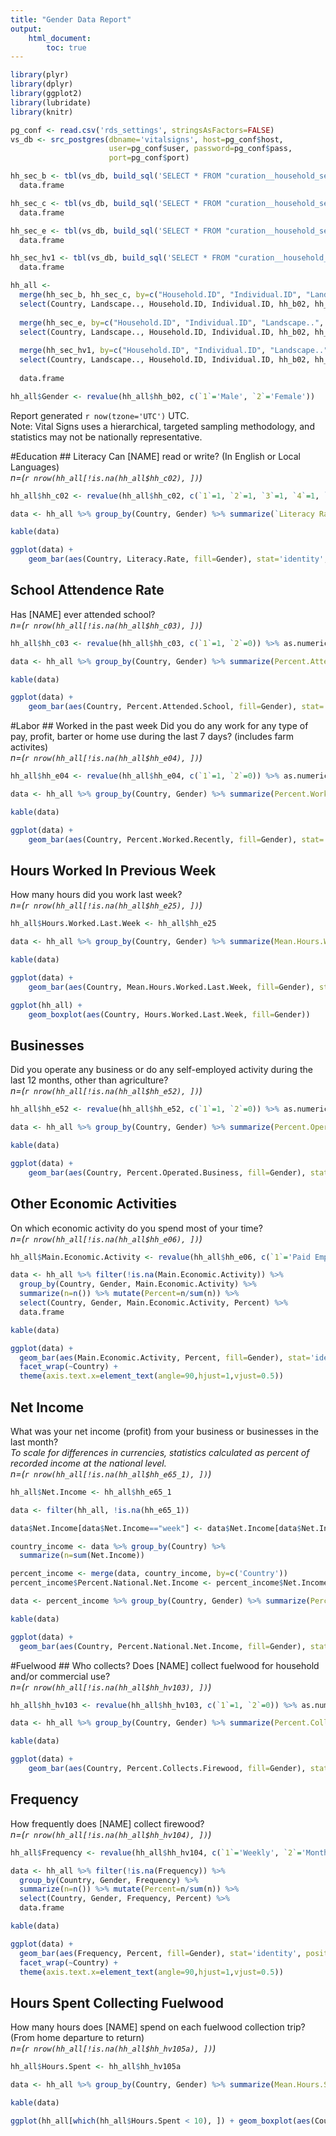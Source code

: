 ```yaml
---
title: "Gender Data Report"
output: 
    html_document:
        toc: true
---
```



``` r
library(plyr)
library(dplyr)
library(ggplot2)
library(lubridate)
library(knitr)

pg_conf <- read.csv('rds_settings', stringsAsFactors=FALSE)
vs_db <- src_postgres(dbname='vitalsigns', host=pg_conf$host,
                      user=pg_conf$user, password=pg_conf$pass,
                      port=pg_conf$port)

hh_sec_b <- tbl(vs_db, build_sql('SELECT * FROM "curation__household_secB"')) %>%
  data.frame

hh_sec_c <- tbl(vs_db, build_sql('SELECT * FROM "curation__household_secC"')) %>%
  data.frame

hh_sec_e <- tbl(vs_db, build_sql('SELECT * FROM "curation__household_secE"')) %>%
  data.frame

hh_sec_hv1 <- tbl(vs_db, build_sql('SELECT * FROM "curation__household_secHV1"')) %>%
  data.frame

hh_all <- 
  merge(hh_sec_b, hh_sec_c, by=c("Household.ID", "Individual.ID", "Landscape..", "Country")) %>%
  select(Country, Landscape.., Household.ID, Individual.ID, hh_b02, hh_b04, hh_c02, hh_c03, hh_c07) %>%
  
  merge(hh_sec_e, by=c("Household.ID", "Individual.ID", "Landscape..", "Country")) %>%
  select(Country, Landscape.., Household.ID, Individual.ID, hh_b02, hh_b04, hh_c02, hh_c03, hh_c07, hh_e04, hh_e25, hh_e24_1, hh_e24_2, hh_e52, hh_e06, hh_e65_1, hh_e65_2) %>%
  
  merge(hh_sec_hv1, by=c("Household.ID", "Individual.ID", "Landscape..", "Country")) %>%
  select(Country, Landscape.., Household.ID, Individual.ID, hh_b02, hh_b04, hh_c02, hh_c03, hh_c07, hh_e04, hh_e25, hh_e24_1, hh_e24_2, hh_e52, hh_e06, hh_e65_1, hh_e65_2, hh_hv103, hh_hv104, hh_hv105, hh_hv105_unit, hh_hv105a) %>%
  
  data.frame

hh_all$Gender <- revalue(hh_all$hh_b02, c(`1`='Male', `2`='Female'))

```

Report generated `r now(tzone='UTC')` UTC.     
Note: Vital Signs uses a hierarchical, targeted sampling methodology, and statistics may not be nationally representative.

#Education
## Literacy
Can [NAME] read or write? (In English or Local Languages)      
*n=(`r nrow(hh_all[!is.na(hh_all$hh_c02), ])`)*
``` r

hh_all$hh_c02 <- revalue(hh_all$hh_c02, c(`1`=1, `2`=1, `3`=1, `4`=1, `5`=0)) %>% as.numeric

data <- hh_all %>% group_by(Country, Gender) %>% summarize(`Literacy Rate`=mean(hh_c02, na.rm=T)) %>% data.frame

kable(data)

ggplot(data) +
    geom_bar(aes(Country, Literacy.Rate, fill=Gender), stat='identity', position='dodge')
```


## School Attendence Rate
Has [NAME] ever attended school?       
*n=(`r nrow(hh_all[!is.na(hh_all$hh_c03), ])`)*
``` r

hh_all$hh_c03 <- revalue(hh_all$hh_c03, c(`1`=1, `2`=0)) %>% as.numeric

data <- hh_all %>% group_by(Country, Gender) %>% summarize(Percent.Attended.School=mean(hh_c03, na.rm=T)) %>% data.frame

kable(data)

ggplot(data) +
    geom_bar(aes(Country, Percent.Attended.School, fill=Gender), stat='identity', position='dodge')
```

<!---It's impossible to recode all of the different education vars!
Maybe we should look at how they map together
## Higest Grade Completed
``` r
#hh_all$hh_c07 <- hh_all$hh_c07 %>% as.numeric
#hh_all$Highest.Grade.Completed <- hh_all$hh_c07 %>% as.numeric

#data <- hh_all %>% group_by(Country, Gender) %>% summarize(Highest.Grade.Completed=mean(hh_c07, na.rm=T)) %>% data.frame

#kable(data)

#hh_sel <- hh_all[

#ggplot(hh_all) +
    #geom_density(aes(Highest.Grade.Completed, fill=Gender), alpha=0.8) + facet_wrap(~Country)
```
--->


#Labor
## Worked in the past week
Did you do any work for any type of pay, profit, barter or home use during the last 7 days? (includes farm activites)    
*n=(`r nrow(hh_all[!is.na(hh_all$hh_e04), ])`)*
``` r

hh_all$hh_e04 <- revalue(hh_all$hh_e04, c(`1`=1, `2`=0)) %>% as.numeric

data <- hh_all %>% group_by(Country, Gender) %>% summarize(Percent.Worked.Recently=mean(hh_e04, na.rm=T)) %>% data.frame

kable(data)

ggplot(data) +
    geom_bar(aes(Country, Percent.Worked.Recently, fill=Gender), stat='identity', position='dodge')
```


## Hours Worked In Previous Week
How many hours did you work last week?  
*n=(`r nrow(hh_all[!is.na(hh_all$hh_e25), ])`)*
``` r
hh_all$Hours.Worked.Last.Week <- hh_all$hh_e25

data <- hh_all %>% group_by(Country, Gender) %>% summarize(Mean.Hours.Worked.Last.Week=mean(hh_e25, na.rm=T)) %>% data.frame

kable(data)

ggplot(data) +
    geom_bar(aes(Country, Mean.Hours.Worked.Last.Week, fill=Gender), stat='identity', position='dodge')

ggplot(hh_all) +
    geom_boxplot(aes(Country, Hours.Worked.Last.Week, fill=Gender))
```


## Businesses
Did you operate any business or do any self-employed activity during the last 12 months, other than agriculture?  
*n=(`r nrow(hh_all[!is.na(hh_all$hh_e52), ])`)*
``` r

hh_all$hh_e52 <- revalue(hh_all$hh_e52, c(`1`=1, `2`=0)) %>% as.numeric

data <- hh_all %>% group_by(Country, Gender) %>% summarize(Percent.Operated.Business=mean(hh_e52, na.rm=T)) %>% data.frame

kable(data)

ggplot(data) +
    geom_bar(aes(Country, Percent.Operated.Business, fill=Gender), stat='identity', position='dodge')
```


## Other Economic Activities
On which economic activity do you spend most of your time?  
*n=(`r nrow(hh_all[!is.na(hh_all$hh_e06), ])`)*
``` r

hh_all$Main.Economic.Activity <- revalue(hh_all$hh_e06, c(`1`='Paid Employee', `2`='Self Employed (With Employees)', `3`='Self Employed (Without Employees)', `4`='Unpaid Family Helper (Agriculture)', `5`='Unpaid Family Helper (Non-Agriculture)', `6`='On Your Own Farm')) %>% as.character

data <- hh_all %>% filter(!is.na(Main.Economic.Activity)) %>%
  group_by(Country, Gender, Main.Economic.Activity) %>% 
  summarize(n=n()) %>% mutate(Percent=n/sum(n)) %>% 
  select(Country, Gender, Main.Economic.Activity, Percent) %>% 
  data.frame

kable(data)

ggplot(data) +
  geom_bar(aes(Main.Economic.Activity, Percent, fill=Gender), stat='identity', position='dodge') +
  facet_wrap(~Country) + 
  theme(axis.text.x=element_text(angle=90,hjust=1,vjust=0.5))
```


## Net Income
What was your net income (profit) from your business or businesses in the last month?  
*To scale for differences in currencies, statistics calculated as percent of recorded income at the national level.*  
*n=(`r nrow(hh_all[!is.na(hh_all$hh_e65_1), ])`)*
``` r
hh_all$Net.Income <- hh_all$hh_e65_1

data <- filter(hh_all, !is.na(hh_e65_1))

data$Net.Income[data$Net.Income=="week"] <- data$Net.Income[data$Net.Income=="week"]*(31/7)

country_income <- data %>% group_by(Country) %>% 
  summarize(n=sum(Net.Income)) 

percent_income <- merge(data, country_income, by=c('Country'))
percent_income$Percent.National.Net.Income <- percent_income$Net.Income/percent_income$n

data <- percent_income %>% group_by(Country, Gender) %>% summarize(Percent.National.Net.Income=sum(Percent.National.Net.Income))

kable(data)

ggplot(data) +
  geom_bar(aes(Country, Percent.National.Net.Income, fill=Gender), stat='identity', position='dodge')

```


#Fuelwood
## Who collects?
Does [NAME] collect fuelwood for household and/or commercial use?  
*n=(`r nrow(hh_all[!is.na(hh_all$hh_hv103), ])`)*
``` r

hh_all$hh_hv103 <- revalue(hh_all$hh_hv103, c(`1`=1, `2`=0)) %>% as.numeric

data <- hh_all %>% group_by(Country, Gender) %>% summarize(Percent.Collects.Firewood=mean(hh_hv103, na.rm=T)) %>% data.frame

kable(data)

ggplot(data) +
    geom_bar(aes(Country, Percent.Collects.Firewood, fill=Gender), stat='identity', position='dodge')
```


## Frequency
How frequently does [NAME] collect firewood?  
*n=(`r nrow(hh_all[!is.na(hh_all$hh_hv104), ])`)*
``` r
hh_all$Frequency <- revalue(hh_all$hh_hv104, c(`1`='Weekly', `2`='Monthly', `3`='Seasonally', `4`='Annually')) %>% as.character

data <- hh_all %>% filter(!is.na(Frequency)) %>%
  group_by(Country, Gender, Frequency) %>% 
  summarize(n=n()) %>% mutate(Percent=n/sum(n)) %>% 
  select(Country, Gender, Frequency, Percent) %>% 
  data.frame

kable(data)

ggplot(data) +
  geom_bar(aes(Frequency, Percent, fill=Gender), stat='identity', position='dodge') +
  facet_wrap(~Country) + 
  theme(axis.text.x=element_text(angle=90,hjust=1,vjust=0.5))
```


## Hours Spent Collecting Fuelwood
How many hours does [NAME] spend on each fuelwood collection trip? (From home departure to return)  
*n=(`r nrow(hh_all[!is.na(hh_all$hh_hv105a), ])`)*
``` r
hh_all$Hours.Spent <- hh_all$hh_hv105a

data <- hh_all %>% group_by(Country, Gender) %>% summarize(Mean.Hours.Spent=mean(Hours.Spent, na.rm=T)) %>% data.frame

kable(data)

ggplot(hh_all[which(hh_all$Hours.Spent < 10), ]) + geom_boxplot(aes(Country, Hours.Spent, fill=Gender))
```

